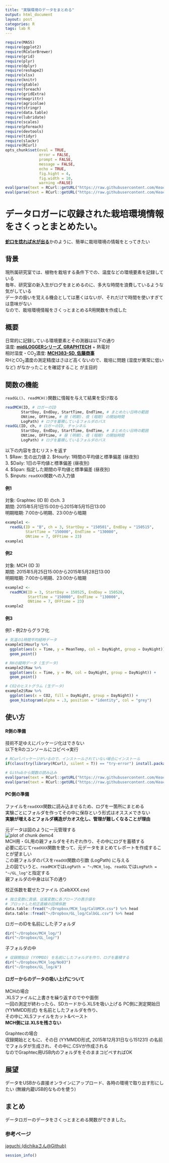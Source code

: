 ```yaml
---
title: "実験環境のデータをまとめる"
output: html_document
layout: post
categories: R
tags: lab R
---
```


```r
require(MASS)
require(ggplot2)
require(RColorBrewer) 
require(grid)
require(plyr)
require(dplyr)
require(reshape2)
require(xlsx)
require(knitr)
require(gtable)
require(foreach)
require(gridExtra)
require(magrittr)
require(agricolae)
require(stringr)
require(data.table)
require(lubridate)
require(scales)
require(pforeach)
require(devtools)
require(tidyr)
require(slackr)
require(RCurl)
opts_chunk$set(eval = TRUE,
               error = FALSE,
               prompt = FALSE,
               message = FALSE,
               echo = TRUE,
               fig.hight = 4,
               fig.width = 10,
               warning =FALSE)
eval(parse(text = RCurl::getURL("https://raw.githubusercontent.com/KeachMurakami/Sources/master/Graphtech.R", ssl.verifypeer = FALSE)))
eval(parse(text = RCurl::getURL("https://raw.githubusercontent.com/KeachMurakami/Sources/master/MCH.R", ssl.verifypeer = FALSE)))
```

# データロガーに収録された栽培環境情報をさくっとまとめたい。  

[**蛇口を捻れば水が出る**](https://github.com/dichika/jaguchi)かのように、簡単に栽培環境の情報をとってきたい  


## 背景  
現所属研究室では、植物を栽培する条件下での、温度などの環境要素を記録している  
毎年、研究室の新入生がログをまとめるのに、多大な時間を浪費しているような気がしている  
データの扱いを覚える機会としては悪くはないが、それだけで時間を使いすぎては意味がない    
なので、栽培環境情報をさくっとまとめるR用関数を作成した  

## 概要  
日常的に記録している環境要素とその測器は以下の通り  
温度: [**midiLOGGERシリーズ, GRAPHTECH**](http://www.graphtec.co.jp/site_instrument/instrument/gl220/) + 熱電対  
相対湿度・CO<sub>2</sub>濃度: [**MCH383-SD, 佐藤商事**](http://www.ureruzo.com/gas/CO2mch.htm)  
RHとCO<sub>2</sub>濃度の測定精度はさほど高くないので、栽培に問題 (湿度が異常に低いなど) がなかったことを確認すること が主目的  

## 関数の機能  
`readGL()`、`readMCH()`関数に情報を与えて結果を受け取る  
```r
readMCH(ID, # ロガーのID
       StartDay, EndDay, StartTime, EndTime, # まとめたい日時の範囲
       ONtime, OFFtime, # 昼 (明期)、夜 (暗期) の開始時間
       LogPath) # ログを蓄積しているフォルダのパス
readGL(ID, ch, # ロガーのID, チャンネル
       StartDay, EndDay, StartTime, EndTime, # まとめたい日時の範囲
       ONtime, OFFtime, # 昼 (明期)、夜 (暗期) の開始時間
       LogPath) # ログを蓄積しているフォルダのパス 
```

以下の内容を含むリストを返す  
1. $Raw: 生の出力値
2. $Hourly: 1時間の平均値と標準偏差 (昼夜別)  
3. $Daily: 1日の平均値と標準偏差 (昼夜別)  
4. $Span: 指定した期間の平均値と標準偏差 (昼夜別)  
5. $inputs: `readXXX`関数への入力値

#### 例1  
対象: Graphtec (ID B) のch. 3  
期間: 2015年5月1日15:00から2015年5月15日13:00  
明期暗期: 7:00から明期、23:00から暗期  
```r
example1 <-
  readGL(ID = "B", ch = 3, StartDay = "150501", EndDay = "150515",
         StartTime = "150000", EndTime = "130000",
         ONtime = 7, OFFtime = 23)
example1
```

#### 例2  
対象: MCH (ID 3)  
期間: 2015年5月25日15:00から2015年5月28日13:00  
明期暗期: 7:00から明期、23:00から暗期  
```r
example2 <-
  readMCH(ID = 3, StartDay = 150525, EndDay = 150528,
          StartTime = "150000", EndTime = "130000",
          ONtime = 7, OFFtime = 23)
example2
```

#### 例3  
例1・例2からグラフ化  
```r
# 気温の1時間平均経時データ  
example1$Hourly %>%  
  ggplot(aes(x = Time, y = MeanTemp, col = DayNight, group = DayNight)) +  
  geom_point()

# RHの経時データ (生データ)  
example2$Raw %>%  
  ggplot(aes(x = Time, y = RH, col = DayNight, group = DayNight)) +  
  geom_point()

# CO2のヒストグラム (生データ)  
example2$Raw %>%  
  ggplot(aes(x = CO2, fill = DayNight, group = DayNight)) +  
  geom_histogram(alpha = .3, position = "identity", col = "grey")
```

## 使い方  
#### R側の準備  
技術不足ゆえにパッケージ化はできない  
以下をRのコンソールにコピペ→実行  
```r
# RCurlパッケージがいるので、インストールされていない場合にインストール
if(class(try(library(RCurl), silent = T)) == "try-error") install.packages("RCurl")

# Githubから関数の読み込み
eval(parse(text = RCurl::getURL("https://raw.githubusercontent.com/KeachMurakami/Sources/master/Graphtech.R", ssl.verifypeer = FALSE)))
eval(parse(text = RCurl::getURL("https://raw.githubusercontent.com/KeachMurakami/Sources/master/MCH.R", ssl.verifypeer = FALSE)))
```

#### PC側の準備  
ファイルを`readXXX`関数に読み込ませるため、ログを一箇所にまとめる  
実験ごとにフォルダを作ってその中に保存という形式はオススメできない   
<b>実験が増えるとフォルダ構造がカオス化し、管理が難しくなることが理由</b>  

元データは図のように一元管理する  
![plot of chunk demo4](/figure/source/2016-01-31-log_environment/fig4.svg)  
MCH用・GL用の親フォルダをそれぞれ作り、その中にログを蓄積する  
必要に応じて`readXXX`関数を使って、元データをまとめてレポートを作成することが望ましい  
この親フォルダのパスを`readXX`関数の引数 (LogPath) に与える  
上の図でいうと、`readMCH`では`LogPath = "~/MCH_log`、`readGL`では`LogPath = "~/GL_log"`と指定する  
親フォルダの中身は以下の通り

校正係数を載せたファイル (CalbXXX.csv)  
```r
# 独立変数に真値、従属変数に各プローブの表示値を
# プロットした校正直線の回帰係数
data.table::fread("~/Dropbox/MCH_log/CalbMCH.csv") %>% head
data.table::fread("~/Dropbox/GL_log/CalbGL.csv") %>% head
```

ロガーのIDを名前にした子フォルダ   
```r
dir("~/Dropbox/MCH_log/")
dir("~/Dropbox/GL_log/")
```

子フォルダの中  
```r
# 収録開始日 (YYMMDD) を名前にしたフォルダを作り、ログを蓄積する  
dir("~/Dropbox/MCH_log/No03")
dir("~/Dropbox/GL_log/A")
```

#### ロガーからのデータの吸い上げについて  
MCHの場合  
.XLSファイルに上書きを繰り返すのでやや面倒  
一回の測定が終わったら、SDカードから.XLSを吸い上げる 
PC側に測定開始日 (YYMMDD形式) を名前としたフォルダを作り、  
その中に.XLSファイルをカット&ペースト  
<b>MCH側には.XLSを残さない</b> 

Graphtecの場合  
収録開始とともに、その日 (YYMMDD形式, 2015年12月31日なら151231) の名前でフォルダが生成され、その中に.CSVが作成される  
なのでGraphtec用USB内のフォルダをそのままコピペすればOK  

## 展望  
データをUSBから直接オンラインにアップロード、各時の環境で取り出す形にしたい (無線内蔵USB的なものを使う)   

## まとめ  
データロガーのデータをさくっとまとめる関数ができました。  

### 参考ページ  
[jaguchi (dichikaさん@Github)](https://github.com/dichika/jaguchi)  
```r
session_info()
```